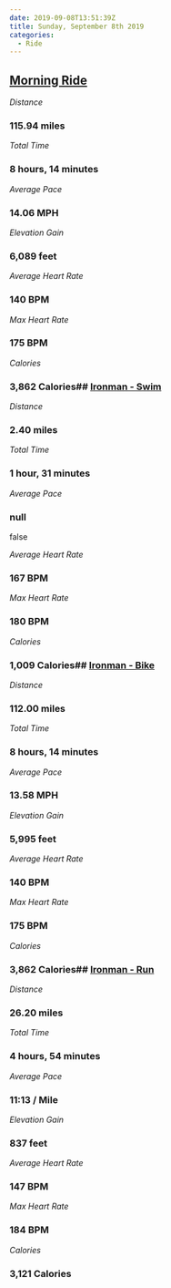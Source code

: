 ```yaml
---
date: 2019-09-08T13:51:39Z
title: Sunday, September 8th 2019
categories:
  - Ride
---
```

## [Morning Ride](https://www.strava.com/activities/2692541590)

_Distance_

### 115.94 miles

_Total Time_

### 8 hours, 14 minutes

_Average Pace_

### 14.06 MPH

_Elevation Gain_

### 6,089 feet

_Average Heart Rate_

### 140 BPM

_Max Heart Rate_

### 175 BPM

_Calories_

### 3,862 Calories## [Ironman - Swim](https://www.strava.com/activities/2692554119)

_Distance_

### 2.40 miles

_Total Time_

### 1 hour, 31 minutes

_Average Pace_

### null

false

_Average Heart Rate_

### 167 BPM

_Max Heart Rate_

### 180 BPM

_Calories_

### 1,009 Calories## [Ironman - Bike](https://www.strava.com/activities/2692554447)

_Distance_

### 112.00 miles

_Total Time_

### 8 hours, 14 minutes

_Average Pace_

### 13.58 MPH

_Elevation Gain_

### 5,995 feet

_Average Heart Rate_

### 140 BPM

_Max Heart Rate_

### 175 BPM

_Calories_

### 3,862 Calories## [Ironman -  Run](https://www.strava.com/activities/2692555056)

_Distance_

### 26.20 miles

_Total Time_

### 4 hours, 54 minutes

_Average Pace_

### 11:13 / Mile

_Elevation Gain_

### 837 feet

_Average Heart Rate_

### 147 BPM

_Max Heart Rate_

### 184 BPM

_Calories_

### 3,121 Calories